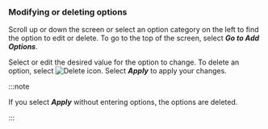 ### Modifying or deleting options

<ProdImg img='modify-agent.png' desc='옵션 수정' />

Scroll up or down the screen or select an option category on the left to find the option to edit or delete. To go to the top of the screen, select **_Go to Add Options_**.

Select or edit the desired value for the option to change. To delete an option, select ![Delete icon](/img/ico-trash.svg). Select **_Apply_** to apply your changes.

:::note

If you select **_Apply_** without entering options, the options are deleted.

:::
